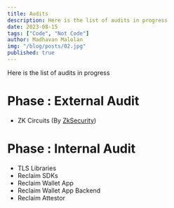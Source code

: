 ---
title: Audits
description: Here is the list of audits in progress
date: 2023-08-15
tags: ["Code", "Not Code"]
author: Madhavan Malolan
img: "/blog/posts/02.jpg"
published: true
---

Here is the list of audits in progress

# Phase : External Audit

- ZK Circuits (By [ZkSecurity](https://www.zksecurity.xyz/))

# Phase : Internal Audit

- TLS Libraries
- Reclaim SDKs
- Reclaim Wallet App
- Reclaim Wallet App Backend
- Reclaim Attestor
